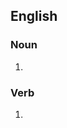 ==English==

===Noun===
{{head|en|noun form}}

# {{plural of|blockhead|lang=en}}

===Verb===
{{head|en|verb form}}

# {{en-third-person singular of|blockhead}}